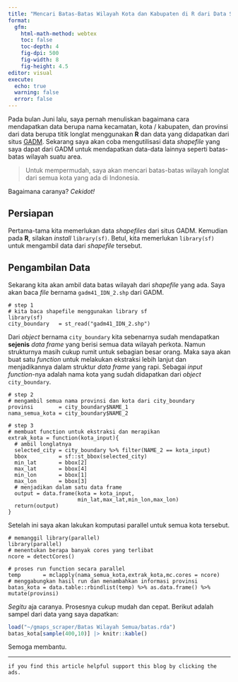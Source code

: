 ```yaml
---
title: "Mencari Batas-Batas Wilayah Kota dan Kabupaten di R dari Data Shapefile"
format: 
  gfm:
    html-math-method: webtex
    toc: false
    toc-depth: 4
    fig-dpi: 500
    fig-width: 8
    fig-height: 4.5
editor: visual
execute:
  echo: true
  warning: false
  error: false
---
```


Pada bulan Juni lalu, saya pernah menuliskan bagaimana cara mendapatkan data berupa nama kecamatan, kota / kabupaten, dan provinsi dari data berupa titik longlat menggunakan __R__ dan data yang didapatkan dari situs [GADM](https://gadm.org/download_country.html). Sekarang saya akan coba mengutilisasi data _shapefile_ yang saya dapat dari GADM untuk mendapatkan data-data lainnya seperti batas-batas wilayah suatu area.

> Untuk mempermudah, saya akan mencari batas-batas wilayah longlat dari semua kota yang ada di Indonesia. 

Bagaimana caranya? _Cekidot!_

## Persiapan

Pertama-tama kita memerlukan data _shapefiles_ dari situs GADM. Kemudian pada __R__, silakan _install_ `library(sf)`. Betul, kita memerlukan `library(sf)` untuk mengambil data dari _shapefile_ tersebut.

## Pengambilan Data

Sekarang kita akan ambil data batas wilayah dari _shapefile_ yang ada. Saya akan baca _file_ bernama `gadm41_IDN_2.shp` dari GADM. 

```
# step 1
# kita baca shapefile menggunakan library sf
library(sf)
city_boundary   = st_read("gadm41_IDN_2.shp")
```

Dari _object_ bernama `city_boundary` kita sebenarnya sudah mendapatkan __sejenis__ _data frame_ yang berisi semua data wilayah perkota. Namun strukturnya masih cukup rumit untuk sebagian besar orang. Maka saya akan buat satu _function_ untuk melakukan ekstraksi lebih lanjut dan menjadikannya dalam struktur _data frame_ yang rapi. Sebagai _input_ _function_-nya adalah nama kota yang sudah didapatkan dari _object_ `city_boundary`.

```
# step 2
# mengambil semua nama provinsi dan kota dari city_boundary
provinsi        = city_boundary$NAME_1
nama_semua_kota = city_boundary$NAME_2

# step 3
# membuat function untuk ekstraksi dan merapikan
extrak_kota = function(kota_input){
  # ambil longlatnya
  selected_city = city_boundary %>% filter(NAME_2 == kota_input)
  bbox          = sf::st_bbox(selected_city)
  min_lat       = bbox[2]
  max_lat       = bbox[4]
  min_lon       = bbox[1]
  max_lon       = bbox[3]
  # menjadikan dalam satu data frame
  output = data.frame(kota = kota_input,
                      min_lat,max_lat,min_lon,max_lon)
  return(output)
}
```

Setelah ini saya akan lakukan komputasi parallel untuk semua kota tersebut.

```
# memanggil library(parallel)
library(parallel)
# menentukan berapa banyak cores yang terlibat
ncore = detectCores()

# proses run function secara parallel
temp       = mclapply(nama_semua_kota,extrak_kota,mc.cores = ncore)
# menggabungkan hasil run dan menambahkan informasi provinsi
batas_kota = data.table::rbindlist(temp) %>% as.data.frame() %>% mutate(provinsi)
```

_Segitu_ aja caranya. Prosesnya cukup mudah dan cepat. Berikut adalah sampel dari data yang saya dapatkan:

```r
load("~/gmaps_scraper/Batas Wilayah Semua/batas.rda")
batas_kota[sample(400,10)] |> knitr::kable()
```

Semoga membantu.

---

`if you find this article helpful support this blog by clicking the ads.`